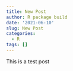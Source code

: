```yaml
---
title: New Post
author: R package build
date: '2021-06-10'
slug: New Post
categories:
  - R
tags: []
---
```

This is a test post
